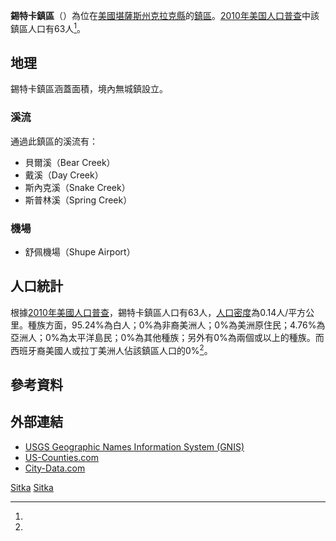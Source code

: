 {{noteTA
|G1=USState
}}
{{Infobox settlement
|official_name = 錫特卡鎮區
|native_name = Sitka Township
|settlement_type = 鎮區
|image_map = Map highlighting Sitka Township, Clark County, Kansas.svg
|map_caption = 錫特卡鎮區在克拉克縣的位置
|coordinates_display = inline,title
|coordinates_region = US-KS
|subdivision_type = [[世界政區索引|國家]]
|subdivision_name = [[美国|美国]]
|subdivision_type1 = [[美國行政區劃|州]]
|subdivision_name1 = [[堪薩斯州|堪薩斯州]]
|subdivision_type2 = [[堪萨斯州行政区划|縣]]
|subdivision_name2 = [[克拉克縣_(堪薩斯州)|克拉克縣]]
|area_total_km2 = 446.16
|area_land_km2 = 444.04
|area_water_km2 = 2.13
|area_total_sq_mi = 172.26
|area_land_sq_mi = 171.44
|area_water_sq_mi = 0.82
|area_water_percent = 0.48
|population_as_of = [[2010年美国人口普查|2010]]
|population_footnotes = <ref name=census>{{cite web|url=http://www.census.gov/geo/www/gazetteer/gazetteer2010.html|title=2010 Census Gazetteer Files|publisher=[[美国人口调查局|美国人口调查局]]|accessdate=2016-02-17|archive-url=https://web.archive.org/web/20121021075704/http://www.census.gov/geo/www/gazetteer/gazetteer2010.html|archive-date=2012-10-21|dead-url=yes}}</ref>
|population_total = 63
|population_density_km2 = auto
|elevation_footnotes = 
|elevation_m = 562
|elevation_ft = 1844
|latd = 37
|latm = 03
|lats = 00
|latNS = N
|longd = 99
|longm = 40
|longs = 41
|longEW = W
|blank_name = [[地名信息系统|GNIS]] feature ID
|blank_info = [http://geonames.usgs.gov/pls/gnispublic/f?p=gnispq:3:::NO::P3_FID:0470816 0470816]
|website = 
|footnotes = 
}}

'''錫特卡鎮區'''（{{lang-en|'''Sitka Township'''}}）為位在[[美國|美國]][[堪薩斯州|堪薩斯州]][[克拉克縣_(堪薩斯州)|克拉克縣]]的[[行政鎮區|鎮區]]。[[2010年美国人口普查|2010年美国人口普查]]中該鎮區人口有63人<ref name=census/>。

==地理==
錫特卡鎮區涵蓋面積{{convert|446.16|km2|sqmi}}，境內無城鎮設立。

===溪流===
通過此鎮區的溪流有：
*貝爾溪（Bear Creek）
*戴溪（Day Creek）
*斯內克溪（Snake Creek）
*斯普林溪（Spring Creek）

===機場===
*舒佩機場（Shupe Airport）

==人口統計==
根據[[2010年美國人口普查|2010年美國人口普查]]，錫特卡鎮區人口有63人，[[人口密度|人口密度]]為0.14人/平方公里。種族方面，95.24%為白人；0%為非裔美洲人；0%為美洲原住民；4.76%為亞洲人；0%為太平洋島民；0%為其他種族；另外有0%為兩個或以上的種族。而西班牙裔美國人或拉丁美洲人佔該鎮區人口的0%<ref name=census/>。

==參考資料==
{{reflist}}

==外部連結==
* [http://geonames.usgs.gov/domestic/index.html USGS Geographic Names Information System (GNIS)] {{Wayback|url=http://geonames.usgs.gov/domestic/index.html |date=20190428150204 }}
* [https://web.archive.org/web/20080723112151/http://www.us-counties.com/localgov/kansas.html US-Counties.com]
* [http://www.city-data.com/township/Sitka-Clark-KS.html City-Data.com] {{Wayback|url=http://www.city-data.com/township/Sitka-Clark-KS.html |date=20121021200937 }}

{{克拉克縣 (堪薩斯州)}}

[[Category:克拉克縣鎮區_(堪薩斯州)|Sitka]]
[[Category:堪薩斯州鎮區|Sitka]]

{{Kansas-stub}}